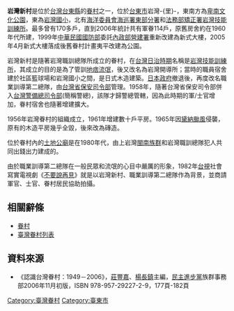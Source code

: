 {{no footnotes|time=2016-02-14T14:54:17+00:00}}
'''岩灣新村'''是位於[[台灣|台灣]][[台東縣|台東縣]]的[[眷村|眷村]]之一，位於[[台東市|台東市]]岩灣-{里}-，東南方為[[卑南文化公園|卑南文化公園]]，東為[[岩灣國小|岩灣國小]]，北有[[海洋委員會海巡署東部分署|海洋委員會海巡署東部分署]]和[[法務部矯正署岩灣技能訓練所|法務部矯正署岩灣技能訓練所]]。最多曾有170多戶，直到2006年統計共有軍眷114戶，原舊房舍約在1960年代所建，1999年[[中華民國國防部|中華民國國防部]]委託[[內政部營建署|內政部營建署]]重新改建為新式大樓，2005年4月新式大樓落成後舊眷村計畫夷平改建為公園。

岩灣新村是隨著岩灣職訓總隊所成立的眷村，在[[台灣日治時期|台灣日治時期]]名稱是[[岩灣技能訓練所|岩灣技能訓練所]]，其成立的目的是為了管訓[[地痞|地痞]][[流氓|流氓]]，後又改名為岩灣開導所；當時的職員宿舍建於社區籃球場和岩灣國小之間，是日式木造建築。[[日本政府|日本政府]]撤退後，再度改名職業訓導第二總隊，由[[台灣省保安司令部|台灣省保安司令部]]管理。1958年，隨著台灣省保安司令部併入[[台灣警備總司令部|台灣警備總司令部]](簡稱警總)，該隊才歸警總管轄，因為此時期的軍/士官增加，眷村宿舍也隨著增建擴大。

1956年岩灣眷村的組織成立，1961年增建數十戶平房。1965年因[[黛納颱風|黛納颱風]]侵襲，原有的木造平房幾乎全毀，後來改為磚造。

位於眷村內的[[土地公廟|土地公廟]]是在1980年代，由上岩灣[[閩南族群|閩南族群]]和岩灣職訓總隊犯人共同出錢出力建成的。

由於職業訓導第二總隊在一般民眾和流氓的心目中嚴厲的形象，1982年[[台視|台視]]社會寫實電視劇《[[不要說再見|不要說再見]]》就是以岩灣新村、職業訓導第二總隊作為背景，並商請軍官、士官、眷村居民協助拍攝。

==相關辭條==
*[[眷村|眷村]]
*[[臺灣眷村列表|臺灣眷村列表]]

==資料來源==
*《認識台灣眷村：1949－2006》，[[莊豐嘉|莊豐嘉]]、[[楊長鎮|楊長鎮]]主編，[[民主進步黨|民主進步黨]]族群事務部2006年11月初版，ISBN 978-957-29227-2-9，177頁-182頁

[[Category:臺灣眷村|Category:臺灣眷村]]
[[Category:臺東市|Category:臺東市]]